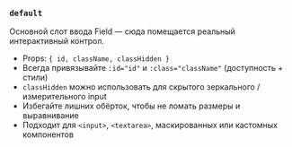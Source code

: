 ### `default`

Основной слот ввода Field — сюда помещается реальный интерактивный контрол.

- Props: `{ id, className, classHidden }`
- Всегда привязывайте `:id="id"` и `:class="className"` (доступность + стили)
- `classHidden` можно использовать для скрытого зеркального / измерительного input
- Избегайте лишних обёрток, чтобы не ломать размеры и выравнивание
- Подходит для `<input>`, `<textarea>`, маскированных или кастомных компонентов
